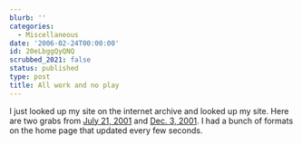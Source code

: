 ```yaml
---
blurb: ''
categories:
  - Miscellaneous
date: '2006-02-24T00:00:00'
id: 20eLbggQyQNQ
scrubbed_2021: false
status: published
type: post
title: All work and no play
---
```


I just looked up my site on the internet archive and looked up my
site. Here are two grabs from
[July 21, 2001](http://web.archive.org/web/20010721234034/http://www.alanwsmith.com/)
and
[Dec. 3, 2001](http://web.archive.org/web/20011203030105/http://www.alanwsmith.com/).
I had a bunch of formats on the home page that updated every few
seconds.
